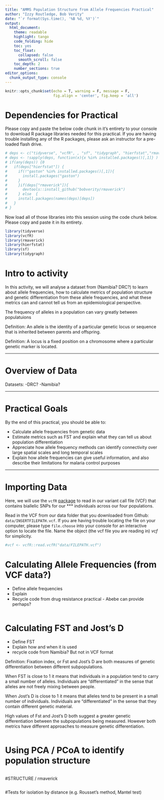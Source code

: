 ```yaml
---
title: "AMMS Population Structure from Allele Frequencies Practical" 
author: "Izzy Routledge, Bob Verity"
date: "`r format(Sys.time(), '%B %d, %Y')`"
output: 
  html_document:
    theme: readable
    highlight: tango
    code_folding: hide
    toc: yes
    toc_float:
      collapsed: false
      smooth_scroll: false
    toc_depth: 2
    number_sections: true
editor_options: 
  chunk_output_type: console
---
```


```r
knitr::opts_chunk$set(echo = T, warning = F, message = F, 
                      fig.align = 'center', fig.keep = 'all')
```

<!-- Here we style out button a little bit -->

```{=html}
<style>
.showopt {
background-color: #004c93;
color: #FFFFFF; 
width: 100px;
height: 20px;
text-align: center;
vertical-align: middle !important;
border-radius: 8px;
float:right;
}

.showopt:hover {
background-color: #dfe4f2;
color: #004c93;
}

</style>
```

# Dependencies for Practical {-}

Please copy and paste the below code chunk in it's entirety to your console to download R package libraries needed for this practical. If you are having trouble installing any of the R packages, please ask an instructor for a pre-loaded flash drive.

```r
# deps <- c("tidyverse", "vcfR", , "sf", "tidygraph", "hierfstat","rmaverick")
# deps <- !sapply(deps, function(x){x %in% installed.packages()[,1]} )
# if(any(deps)) {0
#   if(deps["hierfstat"]) {
#     if(!"gaston" %in% installed.packages()[,1]){
#       install.packages("gaston")
#     }
#     }if(deps["rmaverick"]){
#       devtools::install_github("bobverity/rmaverick")
#     } else  {
#     install.packages(names(deps)[deps])
#   }
# }


```

Now load all of those libraries into this session using the code chunk below. Please copy and paste it in its entirety.

```r
library(tidyverse)
library(vcfR)
library(rmaverick)
library(hierfstat) 
library(sf)
library(tidygraph)
```

# Intro to activity {-}

In this activity, we will analyse a dataset from (Namibia? DRC?) to learn about allele frequencies, how to calculate metrics of population structure and genetic differentiation from these allele frequencies, and what these metrics can and cannot tell us from an epidemiological perspective. 


The frequency of alleles in a population can vary greatly between populatuions 

Definition: An allele is the identity of a particular genetic locus or sequence that is inherited between parents and offspring.

Definition: A locus is a fixed position on a chromosome where a particular genetic marker is located.


***

# Overview of Data {-}

Datasets:
-DRC?
-Namibia?
 
***

# Practical Goals {-}
By the end of this practical, you should be able to: 

- Calculate allele frequencies from genetic data 
- Estimate metrics such as FST and explain what they can tell us about population differentiation
- Appreciate how allele frequency methods can identify connectivity over large spatial scales and long temporal scales
- Explain how allele frequencies can give useful information, and also describe their limitations for malaria control purposes


-------------------------
# Importing Data

Here, we will use the `vcfR` [package](https://knausb.github.io/vcfR_documentation/) to read in our variant call file (VCF) that contains biallelic SNPs for our \*\*\* individuals across our four populations.

Read in the VCF from our data folder that you downloaded from Github: `data/INSERTFILEPATH.vcf`. If you are having trouble locating the file on your computer, please type `file.choose` into your console for an interactive option to locate the file. Name the object (the vcf file you are reading in) *vcf* for simplicity.

```r
#vcf <- vcfR::read.vcfR("data/FILEPATH.vcf")
```



# Calculating Allele Frequencies (from VCF data?)
- Define allele frequencies
- Explain 
- Recycle code from drug resistance practical - Abebe can provide perhaps?

```r


```
# Calculating FST and Jost's D
- Define FST
- Explain how and when it is used
- recycle code from Namibia? But not in VCF format


Definition: Fixation index, or Fst and Jost’s D are both measures of genetic differentiation between different subpopulations.

When FST is close to 1 it means that individuals in a population tend to carry a small number of alleles. Individuals are “differentiated” in the sense that alleles are not freely mixing between people.

When Jost’s D is close to 1 it means that alleles tend to be present in a small number of individuals. Individuals are “differentiated” in the sense that they contain different genetic material.

High values of Fst and Jost’s D both suggest a greater genetic differentiation between the subpopulations being measured. However both metrics have different approaches to measure genetic differentiation.

```r


```

# Using PCA / PCoA to identify population structure




```r


```
#STRUCTURE / rmaverick



```r


```
#Tests for  isolation by distance (e.g. Rousset’s method, Mantel test)


```r


```